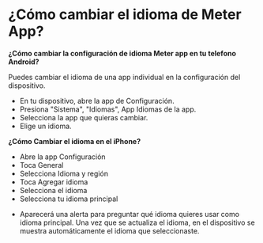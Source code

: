 # ¿Cómo cambiar el idioma de Meter App?

**¿Cómo cambiar la configuración de idioma Meter app en tu telefono Android?**

Puedes cambiar el idioma de una app individual en la configuración del dispositivo.

* En tu dispositivo, abre la app de Configuración.
* Presiona "Sistema",  "Idiomas",  App Idiomas de la app.
* Selecciona la app que quieras cambiar.
* Elige un idioma.


**¿Cómo Cambiar el idioma en el iPhone?**

* Abre la app Configuración
* Toca General
* Selecciona Idioma y región
* Toca Agregar idioma
* Selecciona el idioma
* Selecciona tu idioma principal
- Aparecerá una alerta para preguntar qué idioma quieres usar como idioma principal. Una vez que se actualiza el idioma, en el dispositivo se muestra automáticamente el idioma que seleccionaste.




